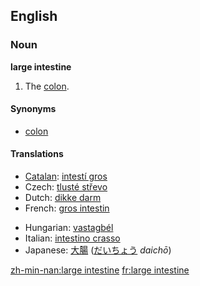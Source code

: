 ==English==
{{wikipedia}}
===Noun===
'''large intestine'''

# {{anatomy}} The [[colon]].

====Synonyms====
*[[colon]]

====Translations====
{{top}}
*[[Catalan]]: [[intestí gros]] {{m}}
*Czech: [[tlusté střevo]] {{n}}
*Dutch: [[dikke darm]] {{m}}
*French: [[gros intestin]] {{m}}
{{mid}}
*Hungarian: [[vastagbél]]
*Italian: [[intestino crasso]] {{m}}
*Japanese: [[大腸]] ([[だいちょう]] ''daichō'')
{{bottom}}

[[zh-min-nan:large intestine]]
[[fr:large intestine]]